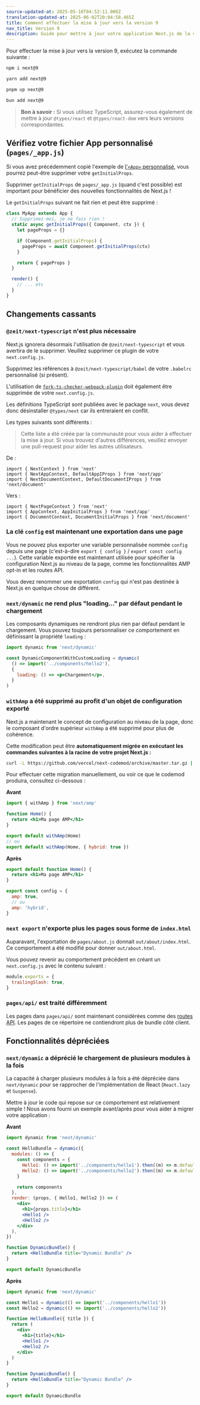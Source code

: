 ```yaml
---
source-updated-at: 2025-05-16T04:52:11.000Z
translation-updated-at: 2025-06-02T20:04:58.465Z
title: Comment effectuer la mise à jour vers la version 9
nav_title: Version 9
description: Guide pour mettre à jour votre application Next.js de la version 8 à la version 9.
---
```


Pour effectuer la mise à jour vers la version 9, exécutez la commande suivante :

```bash filename="Terminal"
npm i next@9
```

```bash filename="Terminal"
yarn add next@9
```

```bash filename="Terminal"
pnpm up next@9
```

```bash filename="Terminal"
bun add next@9
```

> **Bon à savoir :** Si vous utilisez TypeScript, assurez-vous également de mettre à jour `@types/react` et `@types/react-dom` vers leurs versions correspondantes.

## Vérifiez votre fichier App personnalisé (`pages/_app.js`)

Si vous avez précédemment copié l'exemple de [l'`<App>` personnalisé](/docs/pages/building-your-application/routing/custom-app), vous pourrez peut-être supprimer votre `getInitialProps`.

Supprimer `getInitialProps` de `pages/_app.js` (quand c'est possible) est important pour bénéficier des nouvelles fonctionnalités de Next.js !

Le `getInitialProps` suivant ne fait rien et peut être supprimé :

```js
class MyApp extends App {
  // Supprimez-moi, je ne fais rien !
  static async getInitialProps({ Component, ctx }) {
    let pageProps = {}

    if (Component.getInitialProps) {
      pageProps = await Component.getInitialProps(ctx)
    }

    return { pageProps }
  }

  render() {
    // ... etc
  }
}
```

## Changements cassants

### `@zeit/next-typescript` n'est plus nécessaire

Next.js ignorera désormais l'utilisation de `@zeit/next-typescript` et vous avertira de le supprimer. Veuillez supprimer ce plugin de votre `next.config.js`.

Supprimez les références à `@zeit/next-typescript/babel` de votre `.babelrc` personnalisé (si présent).

L'utilisation de [`fork-ts-checker-webpack-plugin`](https://github.com/Realytics/fork-ts-checker-webpack-plugin/issues) doit également être supprimée de votre `next.config.js`.

Les définitions TypeScript sont publiées avec le package `next`, vous devez donc désinstaller `@types/next` car ils entreraient en conflit.

Les types suivants sont différents :

> Cette liste a été créée par la communauté pour vous aider à effectuer la mise à jour. Si vous trouvez d'autres différences, veuillez envoyer une pull-request pour aider les autres utilisateurs.

De :

```tsx
import { NextContext } from 'next'
import { NextAppContext, DefaultAppIProps } from 'next/app'
import { NextDocumentContext, DefaultDocumentIProps } from 'next/document'
```

Vers :

```tsx
import { NextPageContext } from 'next'
import { AppContext, AppInitialProps } from 'next/app'
import { DocumentContext, DocumentInitialProps } from 'next/document'
```

### La clé `config` est maintenant une exportation dans une page

Vous ne pouvez plus exporter une variable personnalisée nommée `config` depuis une page (c'est-à-dire `export { config }` / `export const config ...`).
Cette variable exportée est maintenant utilisée pour spécifier la configuration Next.js au niveau de la page, comme les fonctionnalités AMP opt-in et les routes API.

Vous devez renommer une exportation `config` qui n'est pas destinée à Next.js en quelque chose de différent.

### `next/dynamic` ne rend plus "loading..." par défaut pendant le chargement

Les composants dynamiques ne rendront plus rien par défaut pendant le chargement. Vous pouvez toujours personnaliser ce comportement en définissant la propriété `loading` :

```jsx
import dynamic from 'next/dynamic'

const DynamicComponentWithCustomLoading = dynamic(
  () => import('../components/hello2'),
  {
    loading: () => <p>Chargement</p>,
  }
)
```

### `withAmp` a été supprimé au profit d'un objet de configuration exporté

Next.js a maintenant le concept de configuration au niveau de la page, donc le composant d'ordre supérieur `withAmp` a été supprimé pour plus de cohérence.

Cette modification peut être **automatiquement migrée en exécutant les commandes suivantes à la racine de votre projet Next.js :**

```bash filename="Terminal"
curl -L https://github.com/vercel/next-codemod/archive/master.tar.gz | tar -xz --strip=2 next-codemod-master/transforms/withamp-to-config.js npx jscodeshift -t ./withamp-to-config.js pages/**/*.js
```

Pour effectuer cette migration manuellement, ou voir ce que le codemod produira, consultez ci-dessous :

**Avant**

```jsx
import { withAmp } from 'next/amp'

function Home() {
  return <h1>Ma page AMP</h1>
}

export default withAmp(Home)
// ou
export default withAmp(Home, { hybrid: true })
```

**Après**

```jsx
export default function Home() {
  return <h1>Ma page AMP</h1>
}

export const config = {
  amp: true,
  // ou
  amp: 'hybrid',
}
```

### `next export` n'exporte plus les pages sous forme de `index.html`

Auparavant, l'exportation de `pages/about.js` donnait `out/about/index.html`. Ce comportement a été modifié pour donner `out/about.html`.

Vous pouvez revenir au comportement précédent en créant un `next.config.js` avec le contenu suivant :

```js filename="next.config.js"
module.exports = {
  trailingSlash: true,
}
```

### `pages/api/` est traité différemment

Les pages dans `pages/api/` sont maintenant considérées comme des [routes API](https://nextjs.org/blog/next-9#api-routes).
Les pages de ce répertoire ne contiendront plus de bundle côté client.

## Fonctionnalités dépréciées

### `next/dynamic` a déprécié le chargement de plusieurs modules à la fois

La capacité à charger plusieurs modules à la fois a été dépréciée dans `next/dynamic` pour se rapprocher de l'implémentation de React (`React.lazy` et `Suspense`).

Mettre à jour le code qui repose sur ce comportement est relativement simple ! Nous avons fourni un exemple avant/après pour vous aider à migrer votre application :

**Avant**

```jsx
import dynamic from 'next/dynamic'

const HelloBundle = dynamic({
  modules: () => {
    const components = {
      Hello1: () => import('../components/hello1').then((m) => m.default),
      Hello2: () => import('../components/hello2').then((m) => m.default),
    }

    return components
  },
  render: (props, { Hello1, Hello2 }) => (
    <div>
      <h1>{props.title}</h1>
      <Hello1 />
      <Hello2 />
    </div>
  ),
})

function DynamicBundle() {
  return <HelloBundle title="Dynamic Bundle" />
}

export default DynamicBundle
```

**Après**

```jsx
import dynamic from 'next/dynamic'

const Hello1 = dynamic(() => import('../components/hello1'))
const Hello2 = dynamic(() => import('../components/hello2'))

function HelloBundle({ title }) {
  return (
    <div>
      <h1>{title}</h1>
      <Hello1 />
      <Hello2 />
    </div>
  )
}

function DynamicBundle() {
  return <HelloBundle title="Dynamic Bundle" />
}

export default DynamicBundle
```